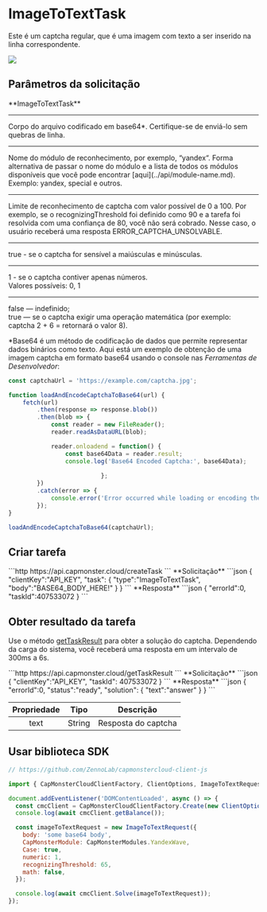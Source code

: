 ﻿---
sidebar_position: 10
sidebar_label: ImageToTextTask
---


# ImageToTextTask

<PriceBlockWrap>
  <PriceBlock title="Text Captcha" name="textCaptchaToken"/>
</PriceBlockWrap>

Este é um captcha regular, que é uma imagem com texto a ser inserido na linha correspondente.

![](./images/image-to-text/text-captcha-2.png)


## Parâmetros da solicitação
<TabItem value="proxyless" label="RecaptchaV2EnterpriseTaskProxyless (sem proxy)" default className="bordered-panel">
<ParamItem title="type" required type="string" />
**ImageToTextTask**

---

<ParamItem title="body" required type="string" />
Corpo do arquivo codificado em base64*. Certifique-se de enviá-lo sem quebras de linha.

---

<ParamItem title="capMonsterModule" type="string" />
Nome do módulo de reconhecimento, por exemplo, “yandex“. Forma alternativa de passar o nome do módulo e a lista de todos os módulos disponíveis que você pode encontrar [aqui](../api/module-name.md). <br />
Exemplo: yandex, special e outros.

---

<ParamItem title="recognizingThreshold" type="integer" />
Limite de reconhecimento de captcha com valor possível de 0 a 100. Por exemplo, se o recognizingThreshold foi definido como 90 e a tarefa foi resolvida com uma confiança de 80, você não será cobrado. Nesse caso, o usuário receberá uma resposta ERROR_CAPTCHA_UNSOLVABLE.

---

<ParamItem title="case" type="boolean" />
true - se o captcha for sensível a maiúsculas e minúsculas.

---

<ParamItem title="numeric" type="integer" />
1 - se o captcha contiver apenas números. <br />
Valores possíveis: 0, 1

---

<ParamItem title="math" type="boolean" />
false — indefinido;<br />true — se o captcha exigir uma operação matemática (por exemplo: captcha 2 + 6 = retornará o valor 8).
</TabItem>

<br />

*Base64 é um método de codificação de dados que permite representar dados binários como texto. Aqui está um exemplo de obtenção de uma imagem captcha em formato base64 usando o console nas *Ferramentas de Desenvolvedor*:

```javascript
const captchaUrl = 'https://example.com/captcha.jpg';

function loadAndEncodeCaptchaToBase64(url) {
    fetch(url)
        .then(response => response.blob())
        .then(blob => {
            const reader = new FileReader();
            reader.readAsDataURL(blob);

            reader.onloadend = function() {
                const base64Data = reader.result;                
                console.log('Base64 Encoded Captcha:', base64Data);
                          
						  };
        })
        .catch(error => {
            console.error('Error occurred while loading or encoding the captcha:', error);
        });
}

loadAndEncodeCaptchaToBase64(captchaUrl);

```


## Criar tarefa


<TabItem value="proxyless" label="RecaptchaV2TaskProxyless (sem proxy)" default className="method-panel">
<MethodItem>
  ```http
  https://api.capmonster.cloud/createTask
  ```
</MethodItem>
<MethodDescription>
**Solicitação**
```json
{
  "clientKey":"API_KEY",
  "task": {
    "type":"ImageToTextTask",
    "body":"BASE64_BODY_HERE!"
  }
}
```
**Resposta**
```json
{
  "errorId":0,
  "taskId":407533072
}
```

</MethodDescription>
</TabItem>

## Obter resultado da tarefa
Use o método [getTaskResult](../api/methods/get-task-result.md) para obter a solução do captcha. Dependendo da carga do sistema, você receberá uma resposta em um intervalo de 300ms a 6s.

<TabItem value="proxyless" label="GeeTestTaskProxyless (sem proxy)" default className="method-panel-full">
<MethodItem>
```http
https://api.capmonster.cloud/getTaskResult
```
</MethodItem>
<MethodDescription>
**Solicitação**
```json
{
  "clientKey":"API_KEY",
  "taskId": 407533072
}
```
**Resposta**
```json
{
  "errorId":0,
  "status":"ready",
  "solution": {
    "text":"answer"
  }
}
```
</MethodDescription>
</TabItem>

<br />

|**Propriedade**|**Tipo**|**Descrição**|
| :-: | :-: | :-: |
|text|String|Resposta do captcha|

## Usar biblioteca SDK

<Tabs className="full-width-tabs filled-tabs request-tabs" groupId="captcha-type">
<TabItem value="js" label="JavaScript" default className="method-panel">

```js
// https://github.com/ZennoLab/capmonstercloud-client-js

import { CapMonsterCloudClientFactory, ClientOptions, ImageToTextRequest } from '@zennolab_com/capmonstercloud-client';

document.addEventListener('DOMContentLoaded', async () => {
  const cmcClient = CapMonsterCloudClientFactory.Create(new ClientOptions({ clientKey: '<your capmonster.cloud API key>' }));
  console.log(await cmcClient.getBalance());

  const imageToTextRequest = new ImageToTextRequest({
    body: 'some base64 body',
    CapMonsterModule: CapMonsterModules.YandexWave,
    Case: true,
    numeric: 1,
    recognizingThreshold: 65,
    math: false,
  });

  console.log(await cmcClient.Solve(imageToTextRequest));
});
```
</TabItem>

</Tabs>